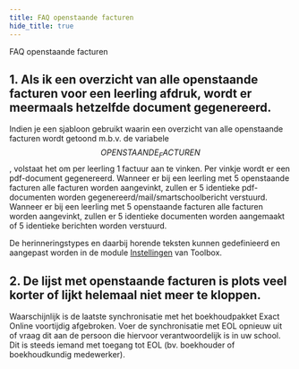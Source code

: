 ```yaml
---
title: FAQ openstaande facturen
hide_title: true
---
```

<ImageTitle img="openstaandefacturen.png">FAQ openstaande facturen</ImageTitle>

## 1. Als ik een overzicht van alle openstaande facturen voor een leerling afdruk, wordt er meermaals hetzelfde document gegenereerd. 

Indien je een sjabloon gebruikt waarin een overzicht van alle openstaande facturen wordt getoond m.b.v. de variabele $$OPENSTAANDE_FACTUREN$$, volstaat het om per leerling 1 factuur aan te vinken. Per vinkje wordt er een pdf-document gegenereerd. Wanneer er bij een leerling met 5 openstaande facturen alle facturen worden aangevinkt, zullen er 5 identieke pdf-documenten worden gegenereerd/mail/smartschoolbericht verstuurd. Wanneer er bij een leerling met 5 openstaande facturen alle facturen worden aangevinkt, zullen er 5 identieke documenten worden aangemaakt of 5 identieke berichten worden verstuurd.

De herinneringstypes en daarbij horende teksten kunnen gedefinieerd en aangepast worden in de module [Instellingen](/openstaande_facturen/instellingen) van Toolbox. 

## 2. De lijst met openstaande facturen is plots veel korter of lijkt helemaal niet meer te kloppen.  
 
Waarschijnlijk is de laatste synchronisatie met het boekhoudpakket Exact Online voortijdig afgebroken. Voer de synchronisatie met EOL opnieuw uit of vraag dit aan de persoon die hiervoor verantwoordelijk is in uw school. Dit is steeds iemand met toegang tot EOL (bv. boekhouder of boekhoudkundig medewerker). 

 


